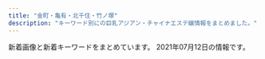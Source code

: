 ```yaml
---
title: "金町・亀有・北千住・竹ノ塚"
description: "キーワード別にの巨乳アジアン・チャイナエステ嬢情報をまとめました。"
---
```


新着画像と新着キーワードをまとめています。
2021年07月12日の情報です。

<DmmAffiliateIns />
<KeywordTable
  shops={
    [
    {
        "name": "Angela \u30a2\u30f3\u30b8\u30a7\u30e9",
        "img_links": [
            "http://angela.esjp.xyz/girl/1.jpg",
            "http://angela.esjp.xyz/girl/4.jpg",
            "http://angela.esjp.xyz/images/pickup_line.png",
            "http://angela.esjp.xyz/girl/5.jpg",
            "http://angela.esjp.xyz/images/staff_bg.png",
            "http://angela.esjp.xyz/images/mobile_bg.png",
            "http://angela.esjp.xyz/images/nophotos.jpg",
            "http://angela.esjp.xyz/girl/2.jpg",
            "http://angela.esjp.xyz/images/newsbg.png",
            "http://angela.esjp.xyz/images/roomimg/photo02.jpg",
            "http://angela.esjp.xyz/girl/3.jpg",
            "http://angela.esjp.xyz/girl/6.jpg",
            "http://angela.esjp.xyz/images/roomimg/photo01.jpg",
            "http://angela.esjp.xyz/images/tel_footer.png",
            "http://angela.esjp.xyz/images/topbg.jpg"
        ],
        "station": "\u7dbe\u702c\u99c5\u6771\u53e3",
        "url": "http://angela.esjp.xyz/",
        "keywords": {}
    },
    {
        "keywords": {
            "D": 3,
            "87": 32,
            "C": 1,
            "83": 96
        },
        "img_links": [
            "https://parfum.xyz.mn/photos/17/8146/202106/210615155122cv.jpeg",
            "https://parfum.xyz.mn/photos/17/8146/202106/202106161231200.jpg",
            "https://parfum.xyz.mn/photos/17/8146/202106/21061619413l500.png",
            "https://parfum.xyz.mn/photos/17/8146/202106/2021061612310117.jpg",
            "https://file.jp-navi.info/17/8146/202106/2021061612305993.jpg",
            "https://parfum.xyz.mn/photos/17/8146/202106/210620163z52963.png",
            "https://parfum.xyz.mn/photos/17/8146/202106/2021061612305993.jpg",
            "https://file.jp-navi.info/17/8146/202106/2021061612310244.jpg",
            "https://parfum.xyz.mn/photos/17/8146/202106/2106161941263j5.png",
            "https://parfum.xyz.mn/photos/17/8146/202106/2106151553044b5.jpeg",
            "https://file.jp-navi.info/17/8146/202106/210615144005ui.jpeg",
            "https://parfum.xyz.mn/photos/17/8146/202106/210615155253u34.jpeg",
            "https://parfum.xyz.mn/photos/17/8146/202106/210615144005ui.jpeg",
            "https://file.jp-navi.info/17/8146/202106/2021061612310261.jpg",
            "https://parfum.xyz.mn/photos/17/8146/202106/2106161934404446.jpeg",
            "https://parfum.xyz.mn/photos/17/8146/202106/2021061612310261.jpg",
            "https://assets.jp-navi.info/images/images/es-thumbnail.png",
            "https://parfum.xyz.mn/photos/17/8146/202106/210620163ik5o.png",
            "https://parfum.xyz.mn/photos/17/8146/202106/2021061612310244.jpg",
            "https://parfum.xyz.mn/photos/17/8146/202106/21061515525u1q.jpeg"
        ],
        "name": "Parfum",
        "station": "JR\u5317\u5343\u4f4f\u99c5\u897f\u53e3",
        "url": "https://parfum.xyz.mn/"
    },
    {
        "name": "\u7e01",
        "station": "\u897f\u65b0\u4e95\u99c5\u897f\u53e3",
        "url": "http://rakuen.ies.fun/",
        "keywords": {
            "83": 5,
            "D": 20,
            "87": 5,
            "85": 10
        },
        "img_links": [
            "http://rakuen.ies.fun/photos/sites/40/2021/06/202106300642069.jpg",
            "http://rakuen.ies.fun/photos/sites/40/2021/06/2021063006423418.jpg",
            "http://rakuen.ies.fun/photos/sites/40/2021/06/2021063006425294.jpg",
            "http://rakuen.ies.fun/images/s_news.jpg",
            "http://rakuen.ies.fun/images/s3.jpg",
            "http://rakuen.ies.fun/images/s_link.png",
            "http://rakuen.ies.fun/images/room1.jpg",
            "http://rakuen.ies.fun/images/tel.jpg",
            "http://rakuen.ies.fun/images/s_staff.png",
            "http://rakuen.ies.fun/images/mobile.jpg",
            "http://rakuen.ies.fun/photos/sites/40/2021/06/2021063006422197.jpg",
            "http://rakuen.ies.fun/images/room3.jpg",
            "http://rakuen.ies.fun/images/room2.jpg",
            "http://rakuen.ies.fun/images/info2.jpg",
            "http://rakuen.ies.fun/images/info.jpg",
            "http://rakuen.ies.fun/images/room4.jpg"
        ]
    },
    {
        "keywords": {
            "86": 4,
            "C": 14,
            "D": 14,
            "87": 10
        },
        "name": "\u30e9\u30c3\u30ad\u30fc\u30b9\u30bf\u30fc",
        "url": "http://www.luckystar.esturl.com/",
        "station": "JR\u4e80\u6709\u99c5\u5317\u53e3",
        "img_links": [
            "http://www.luckystar.esturl.com/img/pickup.jpg",
            "http://www.luckystar.esturl.com/img/goback.jpg",
            "http://www.luckystar.esturl.com/images/slider/2.jpg",
            "http://www.luckystar.esturl.com/files/002-03.jpg",
            "http://www.luckystar.esturl.com/files/006.jpg",
            "http://www.luckystar.esturl.com/files/007-02.jpg",
            "http://www.luckystar.esturl.com/images/slider/3.jpg",
            "http://www.luckystar.esturl.com/files/001.jpg",
            "http://www.luckystar.esturl.com/files/006-02.jpg",
            "http://www.luckystar.esturl.com/files/005-02.jpg",
            "http://www.luckystar.esturl.com/img/btn_blog.png",
            "http://www.luckystar.esturl.com/files/002.jpg",
            "http://www.luckystar.esturl.com/img/ttl_news.png",
            "http://www.luckystar.esturl.com/img/tel.png",
            "http://www.luckystar.esturl.com/files/002-02.jpg",
            "http://www.luckystar.esturl.com/files/007.jpg",
            "http://www.luckystar.esturl.com/files/001-02.jpg",
            "http://www.luckystar.esturl.com/files/003-02.jpg",
            "http://www.luckystar.esturl.com/files/007-03.jpg",
            "http://www.luckystar.esturl.com/files/001-03.jpg",
            "http://www.luckystar.esturl.com/files/006-03.jpg",
            "http://www.luckystar.esturl.com/files/008.jpg",
            "http://www.luckystar.esturl.com/files/008-03.jpg",
            "http://www.luckystar.esturl.com/images/slider/1.jpg",
            "http://www.luckystar.esturl.com/files/003.jpg",
            "http://www.luckystar.esturl.com/files/005-03.jpg",
            "http://www.luckystar.esturl.com/files/003-03.jpg",
            "http://www.luckystar.esturl.com/files/005.jpg",
            "http://www.luckystar.esturl.com/files/008-02.jpg",
            "http://www.luckystar.esturl.com/img/ttl_info.png"
        ]
    },
    {
        "keywords": {
            "D": 1,
            "E": 2
        },
        "station": "\u5317\u5343\u4f4f\u99c5\u6771\u53e3",
        "url": "https://moon-love.info/",
        "name": "\u6cc9\u30fb\u3044\u305a\u307f",
        "img_links": [
            "https://moon-love.info/staffPhoto/b20200711151214.jpg",
            "https://moon-love.info/js/sliderLine/slide_next.png",
            "https://moon-love.info/images/slider1/03.jpg",
            "https://moon-love.info/staffPhoto/b20200527170611.jpg",
            "https://moon-love.info/images/returnBtn.png",
            "https://moon-love.info/images/mobile.jpg",
            "https://moon-love.info/uploadfiles/Image/image.png",
            "https://moon-love.info/js/sliderLine/slide_prev.png",
            "https://moon-love.info/images/slider1/02.jpg",
            "https://moon-love.info/staffPhoto/s20200711151214.jpg",
            "https://moon-love.info/staffPhoto/s20200527170611.jpg",
            "https://moon-love.info/images/gallery1.png",
            "https://moon-love.info/images/noImg.jpg",
            "https://moon-love.info/uploadfiles/images/campaignIyasiHealCom.jpg",
            "https://moon-love.info/images/slider1/01.jpg"
        ]
    },
    {
        "img_links": [
            "http://iris.este.work/2/uploadimg/1591787978.jpg",
            "http://iris.este.work/2/uploadimg/1615527059.jpeg",
            "http://iris.este.work/2/uploadimg/1607661251.jpg",
            "http://iris.este.work/2/uploadimg/1587527299.jpg",
            "http://iris.este.work/staff_t.jpg",
            "http://iris.este.work/2/uploadimg/1597806778.jpg",
            "http://iris.este.work/s1.png",
            "http://iris.este.work/sys1.jpg",
            "http://iris.este.work/2/uploadimg/1587527512.jpg",
            "http://iris.este.work/sys2.jpg",
            "http://iris.este.work/news.jpg",
            "http://iris.este.work/2/uploadimg/1610606533.jpg",
            "http://iris.este.work/2/uploadimg/1604372331.jpg",
            "http://iris.este.work/head.jpg",
            "http://iris.este.work/int1.png",
            "http://iris.este.work/2/uploadimg/1610606666.jpg",
            "http://iris.este.work/2/uploadimg/1597642441.jpeg"
        ],
        "keywords": {
            "D": 4,
            "87": 1,
            "84": 1,
            "90": 1,
            "86": 3,
            "83": 1,
            "E": 2,
            "85": 3,
            "C": 2
        },
        "name": "IRIS \uff5e\u30a2\u30a4\u30ea\u30b9\uff5e",
        "station": "JR\u5317\u5343\u4f4f\u99c5\u6771\u53e3",
        "url": "http://iris.este.work/"
    },
    {
        "station": "\u4e94\u53cd\u91ce\u99c5",
        "img_links": [
            "http://www.relax-miyabi.com/files/014-02.jpg",
            "http://www.relax-miyabi.com/img/h4-top.jpg",
            "http://www.relax-miyabi.com/files/019.jpg",
            "http://www.relax-miyabi.com/img/glo_01_off.jpg",
            "http://www.relax-miyabi.com/img/bnr-02_off.jpg",
            "http://www.relax-miyabi.com/files/019-02.jpg",
            "http://www.relax-miyabi.com/img/slider/1.jpg",
            "http://www.relax-miyabi.com/files/019-03.jpg",
            "http://www.relax-miyabi.com/img/bnr-01_off.jpg",
            "http://www.relax-miyabi.com/img/top-h5R2.jpg",
            "http://www.relax-miyabi.com/img/slider/2.jpg",
            "http://www.relax-miyabi.com/img/top-h5R.jpg",
            "http://www.relax-miyabi.com/img/top-course_off.jpg",
            "http://www.relax-miyabi.com/files/014-03.jpg",
            "http://www.relax-miyabi.com/img/glo_05_off.jpg",
            "http://www.relax-miyabi.com/img/icon_tel.png",
            "http://www.relax-miyabi.com/files/014.jpg",
            "http://www.relax-miyabi.com/img/glo_03_off.jpg",
            "http://www.relax-miyabi.com/img/slider/3.jpg",
            "http://www.relax-miyabi.com/img/glo_06_off.jpg",
            "http://www.relax-miyabi.com/img/glo_04_off.jpg",
            "http://www.relax-miyabi.com/img/glo_02_off.jpg",
            "http://www.relax-miyabi.com/img/footer-top_off.jpg",
            "http://www.relax-miyabi.com/img/top-course2_off.jpg"
        ],
        "name": "\u96c5",
        "keywords": {
            "D": 6,
            "88": 3,
            "86": 3
        },
        "url": "http://www.relax-miyabi.com/"
    },
    {
        "keywords": {
            "84": 1,
            "E": 1,
            "C": 3,
            "90": 5,
            "D": 3,
            "89": 1,
            "85": 2,
            "91": 1
        },
        "station": "JR\u91d1\u753a\u99c5\u5317\u53e3",
        "url": "http://spring.est888.com/",
        "img_links": [
            "http://spring.est888.com/css/staff/staff004-a.png",
            "http://spring.est888.com/css/staff/staff17-a.png",
            "http://spring.est888.com/css/staff/staff11-b.png",
            "http://spring.est888.com/css/staff/staff16-b.png",
            "http://spring.est888.com/css/staff/staff17.png",
            "http://spring.est888.com/css/staff/staff001.png",
            "http://spring.est888.com/css/staff/staff16-a.png",
            "http://spring.est888.com/css/staff/staff001-a.png",
            "http://spring.est888.com/css/staff/staff0010-b.png",
            "http://spring.est888.com/css/staff/staff010.png",
            "http://spring.est888.com/css/staff/staff13-a.png",
            "http://spring.est888.com/css/tel.png",
            "http://spring.est888.com/css/staff/staff14.png",
            "http://spring.est888.com/css/staff/staff012-a.png",
            "http://spring.est888.com/css/staff/staff012-b.png",
            "http://spring.est888.com/css/staff/staff0005-b.png",
            "http://spring.est888.com/css/staff/staff14-b.png",
            "http://spring.est888.com/css/staff/staff11.png",
            "http://spring.est888.com/css/staff/staff16.png",
            "http://spring.est888.com/css/staff/staff11-a.png",
            "http://spring.est888.com/css/nav/nav-002.png",
            "http://spring.est888.com/css/nav/nav-006.png",
            "http://spring.est888.com/css/staff/staff14-a.png",
            "http://spring.est888.com/css/staff/staff012.png",
            "http://spring.est888.com/css/nav/nav-001.png",
            "http://spring.est888.com/css/nav/nav-004.png",
            "http://spring.est888.com/css/staff/staff004-b.png",
            "http://spring.est888.com/css/nav/nav-005.png",
            "http://spring.est888.com/css/top0000000003.jpg",
            "http://spring.est888.com/css/staff/staff17-b.png",
            "http://spring.est888.com/css/staff/staff0005.png",
            "http://spring.est888.com/css/staff/staff010-a.png",
            "http://spring.est888.com/css/staff/staff13.png",
            "http://spring.est888.com/css/staff/staff001-b.png",
            "http://spring.est888.com/css/nav/nav-003.png",
            "http://spring.est888.com/css/staff/staff004.png",
            "http://spring.est888.com/css/staff/staff0005-a.png",
            "http://spring.est888.com/css/top001.png"
        ],
        "name": "Spring \uff5e\u30b9\u30d7\u30ea\u30f3\u30b0\uff5e"
    },
    {
        "station": "\u7af9\u30ce\u585a\u99c5\u6771\u53e3",
        "name": "\u5927\u5bb6\u65cf",
        "img_links": [
            "http://esthe-aroma.xyz/images/header3.png",
            "http://esthe-aroma.xyz/images/clear.png",
            "http://esthe-aroma.xyz/images/link.png",
            "http://esthe-aroma.xyz/images/gallery.png",
            "http://esthe-aroma.xyz/images/staff.png",
            "http://esthe-aroma.xyz/images/esthe3.jpg",
            "http://esthe-aroma.xyz/images/acc1.jpg",
            "http://esthe-aroma.xyz/images/cg01.jpg",
            "http://esthe-aroma.xyz/images/main-sp.jpg",
            "http://esthe-aroma.xyz/images/friend.png",
            "http://esthe-aroma.xyz/images/blog_002.png",
            "http://esthe-aroma.xyz/images/info.png",
            "http://esthe-aroma.xyz/images/esthe2.jpg",
            "http://esthe-aroma.xyz/images/main1.jpg",
            "http://esthe-aroma.xyz/images/cg02.jpg",
            "http://esthe-aroma.xyz/images/home_002.png",
            "http://esthe-aroma.xyz/images/esthe1.jpg",
            "http://esthe-aroma.xyz/images/home.png",
            "http://esthe-aroma.xyz/images/acc.jpg"
        ],
        "url": "http://esthe-aroma.xyz/",
        "keywords": {
            "87": 3,
            "86": 3
        }
    },
    {
        "img_links": [
            "http://e-luxury.work/img/mina1.jpg",
            "http://e-luxury.work/images/4.jpg",
            "http://e-luxury.work/img/eri1.jpg",
            "http://e-luxury.work/images/b1.jpg",
            "http://e-luxury.work/images/sys.jpg",
            "http://e-luxury.work/images/ta.jpg",
            "http://e-luxury.work/img/yuki1.jpg",
            "http://e-luxury.work/images/tt.jpg",
            "http://e-luxury.work/images/5.jpg",
            "http://e-luxury.work/img/kayo2.jpg",
            "http://e-luxury.work/images/staff_t.jpg",
            "http://e-luxury.work/img/momoka1.jpg",
            "http://e-luxury.work/images/3.jpg",
            "http://e-luxury.work/images/1.jpg",
            "http://e-luxury.work/images/head.jpg",
            "http://e-luxury.work/images/7.jpg",
            "http://e-luxury.work/images/tel.jpg",
            "http://e-luxury.work/images/2.jpg",
            "http://e-luxury.work/images/interior_t.jpg",
            "http://e-luxury.work/img/kayo1.jpg",
            "http://e-luxury.work/images/6.jpg",
            "http://e-luxury.work/images/int2.jpg",
            "http://e-luxury.work/images/mobile.jpg",
            "http://e-luxury.work/images/news.jpg",
            "http://e-luxury.work/img/mimi1.jpg",
            "http://e-luxury.work/img/minami1.jpg",
            "http://e-luxury.work/images/int1.jpg"
        ],
        "station": "\u7dbe\u702c\u99c5\u897f\u53e3",
        "name": "Angel",
        "keywords": {},
        "url": "http://e-luxury.work/"
    },
    {
        "station": "\u5343\u4f4f\u5927\u6a4b\u99c5",
        "img_links": [
            "https://s-esthe.biz/wp-content/themes/este/img/3.jpg",
            "https://s-esthe.biz/wp-content/uploads/2021/05/211nss.jpg",
            "https://s-esthe.biz/wp-content/uploads/2019/06/47567uhito.jpg",
            "https://s-esthe.biz/wp-content/themes/este/img/tel_footer.png",
            "https://s-esthe.biz/wp-content/themes/este/img/top-img02.png",
            "https://s-esthe.biz/wp-content/uploads/2019/06/23456hito.jpg",
            "https://s-esthe.biz/wp-content/uploads/2021/06/897621flower.jpg",
            "https://s-esthe.biz/wp-content/themes/este/img/1.jpg",
            "https://s-esthe.biz/wp-content/themes/este/img/top-img01a.png",
            "https://s-esthe.biz/wp-content/uploads/2021/07/8976521rnss.jpg",
            "https://s-esthe.biz/wp-content/themes/este/img/4.jpg",
            "https://s-esthe.biz/wp-content/themes/este/img/top-img01b.png",
            "https://s-esthe.biz/wp-content/uploads/2019/06/651hito.jpg",
            "https://s-esthe.biz/wp-content/themes/este/img/2.jpg",
            "https://s-esthe.biz/wp-content/uploads/2019/06/345678hito.jpg",
            "https://s-esthe.biz/wp-content/themes/este/img/call.png",
            "https://s-esthe.biz/wp-content/themes/este/img/tel_header.png"
        ],
        "name": "\u30d0\u30e9\u306e\u7a7a\u9593",
        "url": "https://s-esthe.biz/",
        "keywords": {
            "E": 6,
            "D": 18
        }
    },
    {
        "station": "JR\u4e80\u6709\u99c5\u5317\u53e3",
        "name": "\u30b5\u30e9\u30f3",
        "keywords": {},
        "img_links": [
            "http://www.tokyo-0003.xyz/img/girls03.jpg",
            "http://www.tokyo-0003.xyz/img/img6.jpg",
            "http://www.tokyo-0003.xyz/img/ttl-01.png",
            "http://www.tokyo-0003.xyz/img/girls02.jpg",
            "http://www.tokyo-0003.xyz/img/img-txt-01.png",
            "http://www.tokyo-0003.xyz/img/img1.jpg",
            "http://www.tokyo-0003.xyz/img/img2.jpg",
            "http://www.tokyo-0003.xyz/img/img3.jpg",
            "http://www.tokyo-0003.xyz/img/img5.jpg",
            "http://www.tokyo-0003.xyz/img/girls05.jpg",
            "http://www.tokyo-0003.xyz/img/ttl-02.png",
            "http://www.tokyo-0003.xyz/img/girls04.jpg",
            "http://www.tokyo-0003.xyz/img/ttl-04.png",
            "http://www.tokyo-0003.xyz/img/ttl-03.png",
            "http://www.tokyo-0003.xyz/img/img4.jpg",
            "http://www.tokyo-0003.xyz/img/bnr01.jpg",
            "http://www.tokyo-0003.xyz/img/girls01.jpg"
        ],
        "url": "http://www.tokyo-0003.xyz/"
    },
    {
        "name": "\u541b\u5b89",
        "station": "\u5800\u5207\u83d6\u84b2\u5712\u99c5",
        "keywords": {},
        "url": "https://kungangm.jimdofree.com/",
        "img_links": [
            "https://image.jimcdn.com/app/cms/image/transf/dimension=960x1024:format=jpg/path/s491738307dab8ed0/image/ic1aa906134e4a7d4/version/1625223105/image.jpg",
            "https://image.jimcdn.com/app/cms/image/transf/none/path/s491738307dab8ed0/image/i5806f8c0fbbca598/version/1417614009/image.jpg",
            "https://image.jimcdn.com/app/cms/image/transf/dimension=1080x1024:format=jpg/path/s491738307dab8ed0/image/ie54739bfe4411825/version/1625729718/image.jpg",
            "https://image.jimcdn.com/app/cms/image/transf/dimension=1080x1024:format=jpg/path/s491738307dab8ed0/image/i0ab0a1b77accb1c7/version/1622889641/image.jpg",
            "https://image.jimcdn.com/app/cms/image/transf/none/path/s491738307dab8ed0/image/iba7a970dbc047ea1/version/1625729694/image.jpg"
        ]
    },
    {
        "name": "\u9e97",
        "url": "http://urara.tyo.cm/",
        "keywords": {
            "87": 13,
            "D": 143,
            "83": 13,
            "85": 52,
            "84": 13,
            "86": 52
        },
        "img_links": [
            "http://urara.tyo.cm/images/tit_info01.png",
            "http://urara.tyo.cm/photos/sites/5/2021/06/2021060107130435.jpg",
            "http://urara.tyo.cm/photos/sites/5/2020/09/2020091508111353.jpg",
            "http://urara.tyo.cm/images/slider01.png",
            "http://urara.tyo.cm/photos/sites/5/2020/07/2020072904152344.jpg",
            "http://urara.tyo.cm/images/slider02.png",
            "http://urara.tyo.cm/images/top.png",
            "http://urara.tyo.cm/images/tit_staff02.png",
            "http://urara.tyo.cm/photos/sites/5/2020/08/2020082101302071.jpg",
            "http://urara.tyo.cm/photos/sites/5/2021/06/2021062205032288.jpg",
            "http://urara.tyo.cm/photos/sites/5/2020/07/2020072904152581.jpg",
            "http://urara.tyo.cm/images/pagetop.png",
            "http://urara.tyo.cm/photos/sites/5/2021/02/2021021804210413.jpg",
            "http://urara.tyo.cm/images/bg_infotit.png",
            "http://urara.tyo.cm/images/tit_staff01.png",
            "http://urara.tyo.cm/photos/sites/5/2021/06/2021060107130367.jpg",
            "http://urara.tyo.cm/images/link_nav03.png",
            "http://urara.tyo.cm/images/link_nav05.png",
            "http://urara.tyo.cm/images/tit_info02.png",
            "http://urara.tyo.cm/images/link_nav06.png",
            "http://urara.tyo.cm/photos/sites/5/2020/07/2020072904152474.jpg",
            "http://urara.tyo.cm/images/link_nav02.png",
            "http://urara.tyo.cm/images/link_nav01.png",
            "http://urara.tyo.cm/photos/sites/5/2020/07/2020072904152438.jpg",
            "http://urara.tyo.cm/images/slider03.png",
            "http://urara.tyo.cm/images/ico02.png",
            "http://urara.tyo.cm/photos/sites/5/2020/11/2020112706272440.jpg",
            "http://urara.tyo.cm/images/link_nav04.png"
        ],
        "station": "JR\u91d1\u753a\u99c5\u5317\u53e3"
    },
    {
        "station": "JR\u5357\u5343\u4f4f\u99c5\u5357\u53e3",
        "url": "http://www.hi-msg.com/tulip/",
        "name": "Tulip\uff5e\u30c1\u30e5\u30fc\u30ea\u30c3\u30d7",
        "img_links": [],
        "keywords": {}
    },
    {
        "keywords": {
            "E": 58,
            "87": 18,
            "91": 18,
            "86": 18,
            "88": 36,
            "92": 18,
            "D": 56,
            "C": 2,
            "85": 36,
            "G": 38
        },
        "station": "JR\u4e80\u6709\u99c5\u5357\u53e3",
        "url": "https://bright.xyz.mn/",
        "img_links": [
            "https://bright.xyz.mn/images/news_bj3.jpg",
            "https://bright.xyz.mn/images/top.png",
            "https://bright.xyz.mn/photos/sites/10/2021/05/202105210145508-308x411.jpg",
            "https://bright.xyz.mn/images/2.jpg",
            "https://bright.xyz.mn/images/s_pick.png",
            "https://bright.xyz.mn/photos/sites/10/2021/05/2021052101451231.jpg",
            "https://bright.xyz.mn/photos/sites/10/2021/05/2021052101403735.jpg",
            "https://bright.xyz.mn/photos/sites/10/2021/05/2021052101403735-308x411.jpg",
            "https://bright.xyz.mn/images/staff_bj3.jpg",
            "https://bright.xyz.mn/photos/sites/10/2020/08/2020081003373252.jpg",
            "https://bright.xyz.mn/images/s_face.jpg",
            "https://bright.xyz.mn/photos/sites/10/2020/07/2020072611535558.jpg",
            "https://bright.xyz.mn/photos/sites/10/2021/05/2021052003325366.jpg",
            "https://bright.xyz.mn/images/s_therapist.jpg",
            "https://bright.xyz.mn/photos/sites/10/2020/07/2020072612030016.jpg",
            "https://bright.xyz.mn/photos/sites/10/2021/05/2021052101453282-308x411.jpg",
            "https://bright.xyz.mn/photos/sites/10/2020/07/202007261153576.jpg",
            "https://bright.xyz.mn/images/s_link.jpg",
            "https://bright.xyz.mn/images/s_news.jpg",
            "https://bright.xyz.mn/images/line.png",
            "https://bright.xyz.mn/photos/sites/10/2020/01/2020010607464468.jpg",
            "https://bright.xyz.mn/photos/sites/10/2020/08/2020081003373131.jpg",
            "https://bright.xyz.mn/images/mobile.jpg",
            "https://bright.xyz.mn/images/new.jpg",
            "https://bright.xyz.mn/images/end.png",
            "https://bright.xyz.mn/photos/sites/10/2021/05/202105210145508.jpg",
            "https://bright.xyz.mn/photos/sites/10/2021/05/2021052101453282.jpg",
            "https://bright.xyz.mn/images/1.jpg"
        ],
        "name": "Plaisir\u30fb\u30d7\u30ec\u30b8\u30fc\u30eb"
    },
    {
        "name": "Amor-\u30a2\u30e2\u30fc\u30eb-",
        "keywords": {},
        "url": "http://relax-esthe.tokyo/",
        "img_links": [
            "http://relax-esthe.tokyo/css/m-top-right04.jpg",
            "http://relax-esthe.tokyo/css/m-top-right01.jpg",
            "http://relax-esthe.tokyo/css/staff/staff06.png",
            "http://relax-esthe.tokyo/css/m-head1.jpg",
            "http://relax-esthe.tokyo/css/m-top-right02.jpg",
            "http://relax-esthe.tokyo/css/m-left.jpg",
            "http://relax-esthe.tokyo/css/m-yejiao.jpg",
            "http://relax-esthe.tokyo/css/m-right.jpg",
            "http://relax-esthe.tokyo/css/staff/staff01.png",
            "http://relax-esthe.tokyo/css/staff/staff05.png",
            "http://relax-esthe.tokyo/css/staff/staff02.png",
            "http://relax-esthe.tokyo/css/staff/staff03.png",
            "http://relax-esthe.tokyo/css/m-top02.jpg",
            "http://relax-esthe.tokyo/css/staff/staff09.png",
            "http://relax-esthe.tokyo/css/top-left01.jpg",
            "http://relax-esthe.tokyo/css/m-top-right03.jpg",
            "http://relax-esthe.tokyo/images/call.png"
        ],
        "station": "\u6885\u5cf6\u99c5"
    },
    {
        "url": "http://www.kiraku-seitaiin.com/",
        "keywords": {
            "C": 10
        },
        "img_links": [
            "http://www.kiraku-seitaiin.com/common/img/shop/r1.jpg",
            "http://www.kiraku-seitaiin.com/files/008.jpg",
            "http://www.kiraku-seitaiin.com/files/010.jpg",
            "http://www.kiraku-seitaiin.com/common/img/top_img001.png",
            "http://www.kiraku-seitaiin.com/common/img/tel2.png",
            "http://www.kiraku-seitaiin.com/common/img/image1.jpg",
            "http://www.kiraku-seitaiin.com/files/007.jpg",
            "http://www.kiraku-seitaiin.com/common/img/image2.jpg",
            "http://www.kiraku-seitaiin.com/files/009.jpg",
            "http://www.kiraku-seitaiin.com/common/img/shop/r2.jpg",
            "http://www.kiraku-seitaiin.com/common/img/shop/r4.jpg",
            "http://www.kiraku-seitaiin.com/files/001.jpg",
            "http://www.kiraku-seitaiin.com/common/img/shop/r3.jpg",
            "http://www.kiraku-seitaiin.com/files/004.jpg",
            "http://www.kiraku-seitaiin.com/common/img/image3.jpg"
        ],
        "station": "\u897f\u65b0\u4e95\u99c5\u897f\u53e3",
        "name": "\u6c17\u697d\u6574\u4f53\u9662"
    },
    {
        "url": "http://www.yurikago-massage.work/",
        "station": "JR\u91d1\u753a\u99c5\u5317\u53e3",
        "name": "\u3086\u308a\u304b\u3054",
        "img_links": [
            "http://www.yurikago-massage.work/img/mo.png",
            "http://www.yurikago-massage.work/img/st13.jpg",
            "http://www.yurikago-massage.work/img/sta9.jpg",
            "http://www.yurikago-massage.work/img/sta7.jpg",
            "http://www.yurikago-massage.work/img/botton.jpg",
            "http://www.yurikago-massage.work/img/sta12.jpg",
            "http://www.yurikago-massage.work/img/st12.jpg",
            "http://www.yurikago-massage.work/img/fla-1.jpg",
            "http://www.yurikago-massage.work/img/sta8.jpg",
            "http://www.yurikago-massage.work/img/st11.jpg",
            "http://www.yurikago-massage.work/img/nos.jpg",
            "http://www.yurikago-massage.work/img/sta10.jpg",
            "http://www.yurikago-massage.work/img/st09.jpg",
            "http://www.yurikago-massage.work/img/fla-2.jpg",
            "http://www.yurikago-massage.work/img/st9.jpg",
            "http://www.yurikago-massage.work/img/sta6.jpg",
            "http://www.yurikago-massage.work/img/sta13.jpg",
            "http://www.yurikago-massage.work/img/st8.jpg",
            "http://www.yurikago-massage.work/img/st10.jpg",
            "http://www.yurikago-massage.work/img/st6.jpg",
            "http://www.yurikago-massage.work/img/st7.jpg",
            "http://www.yurikago-massage.work/img/sta11.jpg"
        ],
        "keywords": {
            "F": 4,
            "E": 4,
            "87": 4,
            "86": 6,
            "88": 4,
            "C": 15,
            "D": 14,
            "85": 8
        }
    },
    {
        "url": "http://raku.est888.com/",
        "keywords": {
            "C": 2,
            "87": 2,
            "89": 1,
            "D": 1
        },
        "name": "\u697d",
        "img_links": [
            "http://raku.est888.com/css/nav/nav-005.jpg",
            "http://raku.est888.com/css/nav/nav-003.jpg",
            "http://raku.est888.com/css/nav/nav-004.jpg",
            "http://raku.est888.com/css/nav/nav-006.jpg",
            "http://raku.est888.com/css/top02-left.png",
            "http://raku.est888.com/css/tel.png",
            "http://raku.est888.com/css/staff/staff000001-a.png",
            "http://raku.est888.com/css/nav/nav-001.jpg",
            "http://raku.est888.com/css/staff/staff00002-a.png",
            "http://raku.est888.com/css/staff/staff01-a.png",
            "http://raku.est888.com/css/nav/nav-002.jpg",
            "http://raku.est888.com/css/cam-01.jpg",
            "http://raku.est888.com/css/osusume0001.jpg"
        ],
        "station": "JR\u91d1\u753a\u99c5\u5317\u53e3"
    },
    {
        "keywords": {
            "85": 2,
            "88": 3,
            "86": 1,
            "E": 2,
            "F": 1,
            "C": 1,
            "D": 3,
            "83": 1
        },
        "station": "JR\u4e80\u6709\u99c5\u5357\u53e3",
        "img_links": [
            "https://renren.tyo.cm/images/staff02.png",
            "https://renren.tyo.cm/images/link_nav01.jpg",
            "https://renren.tyo.cm/images/acc2.jpg",
            "https://renren.tyo.cm/images/acc3.jpg",
            "https://renren.tyo.cm/images/end.png",
            "https://renren.tyo.cm/images/acc4.jpg",
            "https://renren.tyo.cm/images/side_tel.jpg",
            "https://renren.tyo.cm/photos/sites/41/2021/05/202105200415347.jpg",
            "https://renren.tyo.cm/photos/sites/41/2021/05/2021052004155822.jpg",
            "https://renren.tyo.cm/images/link_nav05.jpg",
            "https://renren.tyo.cm/images/tit_pick.png",
            "https://renren.tyo.cm/photos/sites/41/2021/05/2021052004155091.jpg",
            "https://renren.tyo.cm/images/staff01.png",
            "https://renren.tyo.cm/images/acc5.jpg",
            "https://renren.tyo.cm/photos/sites/41/2021/05/2021052004154256.jpg",
            "https://renren.tyo.cm/images/tit_new.png",
            "https://renren.tyo.cm/images/acc6.jpg",
            "https://renren.tyo.cm/photos/sites/41/2021/05/2021052004154611.jpg",
            "https://renren.tyo.cm/images/link_nav03.jpg",
            "https://renren.tyo.cm/images/link_nav06.jpg",
            "https://renren.tyo.cm/images/tit_link.png",
            "https://renren.tyo.cm/images/link_nav02.jpg",
            "https://renren.tyo.cm/images/link_nav04.jpg",
            "https://renren.tyo.cm/photos/sites/41/2021/05/2021052004153875.jpg",
            "https://renren.tyo.cm/images/acc1.jpg",
            "https://renren.tyo.cm/images/top.png",
            "https://renren.tyo.cm/photos/sites/41/2021/05/2021052004155498.jpg",
            "https://renren.tyo.cm/images/side_mobile.jpg",
            "https://renren.tyo.cm/images/sp_top.png"
        ],
        "name": "Aroma RenRen",
        "url": "https://renren.tyo.cm/"
    },
    {
        "url": "http://www.maria0228.com/",
        "img_links": [
            "http://www.maria0228.com/img/danni.jpg",
            "http://www.maria0228.com/img/yuri.jpg",
            "http://www.maria0228.com/img/4.jpg",
            "http://www.maria0228.com/img/2.jpg",
            "http://www.maria0228.com/img/nana.jpg",
            "http://www.maria0228.com/img/aya.jpg",
            "http://www.maria0228.com/img/ayumi.jpg",
            "http://www.maria0228.com/img/5.jpg",
            "http://www.maria0228.com/img/3.jpg",
            "http://www.maria0228.com/img/6.jpg",
            "http://www.maria0228.com/img/7.jpg",
            "http://www.maria0228.com/img/mina.jpg",
            "http://www.maria0228.com/img/erika.jpg",
            "http://www.maria0228.com/img/1.jpg"
        ],
        "name": "\u7652\u3057\u306e\u5bb6",
        "keywords": {},
        "station": "JR\u4e80\u6709\u99c5\u5317\u53e3"
    },
    {
        "station": "\u7af9\u30ce\u585a\u99c5\u6771\u53e3",
        "img_links": [
            "http://kokoroan.jps.cm/images/top.jpg",
            "http://kokoroan.jps.cm/images/ser5.jpg",
            "http://kokoroan.jps.cm/images/mobile2.jpg",
            "http://kokoroan.jps.cm/photos/sites/31/2021/03/2021032515025450.jpg",
            "http://kokoroan.jps.cm/images/room4.jpg",
            "http://kokoroan.jps.cm/images/service_line.jpg",
            "http://kokoroan.jps.cm/images/ser1.jpg",
            "http://kokoroan.jps.cm/images/bj3.jpg",
            "http://kokoroan.jps.cm/images/room1.jpg",
            "http://kokoroan.jps.cm/images/room2.jpg",
            "http://kokoroan.jps.cm/images/room3.jpg",
            "http://kokoroan.jps.cm/images/end.jpg",
            "http://kokoroan.jps.cm/images/ser3.jpg",
            "http://kokoroan.jps.cm/photos/sites/31/2021/03/2021032316250291.jpg",
            "http://kokoroan.jps.cm/images/mobile.jpg",
            "http://kokoroan.jps.cm/images/staff_line.jpg",
            "http://kokoroan.jps.cm/images/ser4.jpg",
            "http://kokoroan.jps.cm/photos/sites/31/2021/04/2021041913212572.jpg",
            "http://kokoroan.jps.cm/photos/sites/31/2021/03/2021032316410890.jpg",
            "http://kokoroan.jps.cm/images/ser2.jpg",
            "http://kokoroan.jps.cm/images/girl-z1.jpg",
            "http://kokoroan.jps.cm/photos/sites/31/2021/04/2021041913212424.jpg",
            "http://kokoroan.jps.cm/images/girl-z2.jpg",
            "http://kokoroan.jps.cm/photos/sites/31/2021/03/2021032515024847.jpg"
        ],
        "name": "\u5922\u306e\u5bb6",
        "url": "http://kokoroan.jps.cm/",
        "keywords": {
            "C": 11,
            "D": 3,
            "86": 2,
            "87": 1
        }
    },
    {
        "station": "\u7dbe\u702c\u99c5",
        "url": "https://heart-peace.business.site/",
        "img_links": [],
        "keywords": {},
        "name": "heart Peace \uff5e\u30cf\u30fc\u30c8\u30d4\u30fc\u30b9\uff5e"
    },
    {
        "keywords": {
            "86": 2,
            "89": 2,
            "D": 5,
            "87": 1,
            "88": 1,
            "E": 1
        },
        "station": "JR\u4e80\u6709\u99c5\u5357\u53e3",
        "url": "http://koi.rankuens.com/",
        "name": "\u604b\u4eba\u697d\u5712",
        "img_links": [
            "http://koi.rankuens.com/css/staff/staff12-a.jpg",
            "http://koi.rankuens.com/css/staff/staff11-b.jpg",
            "http://koi.rankuens.com/css/staff/staff00006.jpg",
            "http://koi.rankuens.com/css/staff/staff08.jpg",
            "http://koi.rankuens.com/css/nav/nav05.jpg",
            "http://koi.rankuens.com/css/left.jpg",
            "http://koi.rankuens.com/css/staff/staff09.jpg",
            "http://koi.rankuens.com/css/nav/nav01.jpg",
            "http://koi.rankuens.com/css/staff/staff11-a.jpg",
            "http://koi.rankuens.com/css/head03.jpg",
            "http://koi.rankuens.com/css/nav/nav06.jpg",
            "http://koi.rankuens.com/css/nav/nav04.jpg",
            "http://koi.rankuens.com/css/nav/nav02.jpg",
            "http://koi.rankuens.com/css/staff/staff000005.jpg",
            "http://koi.rankuens.com/css/top005.jpg",
            "http://koi.rankuens.com/css/top-0001.jpg",
            "http://koi.rankuens.com/css/right.jpg",
            "http://koi.rankuens.com/css/nav/nav03.jpg",
            "http://koi.rankuens.com/css/top004.jpg"
        ]
    },
    {
        "keywords": {
            "90": 5,
            "83": 5,
            "85": 5,
            "82": 5,
            "C": 16,
            "D": 10,
            "F": 5
        },
        "url": "http://iyasinobara.oks.bz/",
        "station": "JR\u91d1\u753a\u99c5\u5317\u53e3",
        "name": "\u7652\u3057\u306e\u8594\u8587",
        "img_links": [
            "http://iyasinobara.oks.bz/images/mobile.jpg",
            "http://iyasinobara.oks.bz/images/top.jpg",
            "http://iyasinobara.oks.bz/images/room2.jpg",
            "http://iyasinobara.oks.bz/images/room1.jpg",
            "http://iyasinobara.oks.bz/images/s_staff.jpg",
            "http://iyasinobara.oks.bz/images/s_news.jpg",
            "http://iyasinobara.oks.bz/images/room4.jpg",
            "http://iyasinobara.oks.bz/photos/sites/36/2020/02/2020021401252254.jpg",
            "http://iyasinobara.oks.bz/photos/sites/36/2021/06/2021061008395550.jpg",
            "http://iyasinobara.oks.bz/photos/sites/36/2020/11/2020112101523963.jpg",
            "http://iyasinobara.oks.bz/images/s_shedule.jpg",
            "http://iyasinobara.oks.bz/photos/sites/36/2021/03/2021030303232197.jpg",
            "http://iyasinobara.oks.bz/images/room3.jpg"
        ]
    },
    {
        "img_links": [
            "http://massage-esthe.red/images/qr.jpg",
            "http://massage-esthe.red/images/staff_images/st5.jpg",
            "http://massage-esthe.red/images/an_2_02.jpg",
            "http://massage-esthe.red/images/an_6_01.jpg",
            "http://massage-esthe.red/images/slider/slide3s.png",
            "http://massage-esthe.red/images/slider/slide1.png",
            "http://massage-esthe.red/images/staff_images/sta6.jpg",
            "http://massage-esthe.red/images/an_5_02.jpg",
            "http://massage-esthe.red/images/staff_images/sl.png",
            "http://massage-esthe.red/images/line.jpg",
            "http://massage-esthe.red/images/index-1.jpg",
            "http://massage-esthe.red/images/fbb.jpg",
            "http://massage-esthe.red/images/staff_images/sta9.jpg",
            "http://massage-esthe.red/images/staff_images/st6.jpg",
            "http://massage-esthe.red/images/slider/slide5.png",
            "http://massage-esthe.red/images/slider/slide1s.png",
            "http://massage-esthe.red/images/index-2.jpg",
            "http://massage-esthe.red/images/an_1_02.jpg",
            "http://massage-esthe.red/images/r7.jpg",
            "http://massage-esthe.red/images/slider/slide2.png",
            "http://massage-esthe.red/images/slider/slide4.png",
            "http://massage-esthe.red/images/an_2_01.jpg",
            "http://massage-esthe.red/images/staff_images/st1.jpg",
            "http://massage-esthe.red/images/staff_images/sta7.jpg",
            "http://massage-esthe.red/images/staff_images/st4.jpg",
            "http://massage-esthe.red/images/an_4_01.jpg",
            "http://massage-esthe.red/images/r3.jpg",
            "http://massage-esthe.red/images/slider/slide2s.png",
            "http://massage-esthe.red/images/staff_images/sta1.jpg",
            "http://massage-esthe.red/images/an_3_01.jpg",
            "http://massage-esthe.red/images/slider/slide3.png",
            "http://massage-esthe.red/images/staff_images/st9.jpg",
            "http://massage-esthe.red/images/staff_images/sta3.jpg",
            "http://massage-esthe.red/images/an_1_01.jpg",
            "http://massage-esthe.red/images/an_6_02.jpg",
            "http://massage-esthe.red/images/r2.jpg",
            "http://massage-esthe.red/images/r4.jpg",
            "http://massage-esthe.red/images/an_3_02.jpg",
            "http://massage-esthe.red/images/line1.jpg",
            "http://massage-esthe.red/images/staff_images/st7.jpg",
            "http://massage-esthe.red/images/slider/slide4s.png",
            "http://massage-esthe.red/images/no.png",
            "http://massage-esthe.red/images/staff_images/st2.jpg",
            "http://massage-esthe.red/images/staff_images/sta2.jpg",
            "http://massage-esthe.red/images/slider/slide5s.png",
            "http://massage-esthe.red/images/an_5_01.jpg",
            "http://massage-esthe.red/images/r6.jpg",
            "http://massage-esthe.red/images/an_4_02.jpg",
            "http://massage-esthe.red/images/staff_images/sta5.jpg",
            "http://massage-esthe.red/images/r5.jpg",
            "http://massage-esthe.red/images/staff_images/sta4.jpg",
            "http://massage-esthe.red/images/staff_images/st3.jpg",
            "http://massage-esthe.red/images/e.jpg"
        ],
        "name": "BODY RESORT",
        "station": "JR\u4e80\u6709\u99c5\u5317\u53e3",
        "keywords": {
            "86": 32,
            "C": 2,
            "D": 20
        },
        "url": "http://massage-esthe.red/"
    },
    {
        "url": "http://ayase-ai.jpest.net/",
        "station": "\u7dbe\u702c\u99c5\u6771\u53e3",
        "img_links": [
            "http://ayase-ai.jpest.net/uploads//sites/33/2020/12/r1.png",
            "http://ayase-ai.jpest.net/uploads//sites/33/2020/11/g1-225x300.jpg",
            "http://ayase-ai.jpest.net/uploads//sites/33/2021/04/g1-225x300.jpg",
            "http://ayase-ai.jpest.net/uploads//sites/33/2020/12/mobile-1.jpg",
            "http://ayase-ai.jpest.net/uploads//sites/33/2021/01/g1-225x300.jpg",
            "http://ayase-ai.jpest.net/uploads//sites/33/2020/12/main_top.png",
            "http://ayase-ai.jpest.net/uploads//sites/33/2020/12/re.jpg",
            "http://ayase-ai.jpest.net/uploads//sites/33/2020/11/g4-225x300.jpg",
            "http://ayase-ai.jpest.net/uploads//sites/33/2020/11/g6-225x300.jpg",
            "http://ayase-ai.jpest.net/uploads//sites/33/2020/11/g5-225x300.jpg",
            "http://ayase-ai.jpest.net/uploads//sites/33/2020/12/ma01-1.jpg",
            "http://ayase-ai.jpest.net/uploads//sites/33/2020/12/r3-1.png",
            "http://ayase-ai.jpest.net/uploads//sites/33/2020/12/main_bottom-1.png",
            "http://ayase-ai.jpest.net/uploads//sites/33/2020/11/g3-225x300.jpg",
            "http://ayase-ai.jpest.net/uploads//sites/33/2020/12/shishu-2.png",
            "http://ayase-ai.jpest.net/uploads//sites/33/2020/12/r2-1.png",
            "http://ayase-ai.jpest.net/uploads//sites/33/2020/11/g2-225x300.jpg",
            "http://ayase-ai.jpest.net/uploads//sites/33/2020/11/g6.jpg",
            "http://ayase-ai.jpest.net/uploads//sites/33/2020/12/r4-1.png",
            "http://ayase-ai.jpest.net/uploads//sites/33/2020/11/m-top02-1.jpg",
            "http://ayase-ai.jpest.net/uploads//sites/33/2020/11/g2.jpg",
            "http://ayase-ai.jpest.net/uploads//sites/33/2020/12/main_bottom.png",
            "http://ayase-ai.jpest.net/uploads//sites/33/2020/11/g3.jpg",
            "http://ayase-ai.jpest.net/uploads//sites/33/2020/11/g5.jpg",
            "http://ayase-ai.jpest.net/uploads//sites/33/2021/04/g1.jpg",
            "http://ayase-ai.jpest.net/uploads//sites/33/2020/12/ss.png",
            "http://ayase-ai.jpest.net/uploads//sites/33/2020/11/g4.jpg",
            "http://ayase-ai.jpest.net/uploads//sites/33/2021/01/g1.jpg",
            "http://ayase-ai.jpest.net/uploads//sites/33/2020/11/g1.jpg",
            "http://ayase-ai.jpest.net/uploads//sites/33/2020/12/main_top-1.png"
        ],
        "keywords": {},
        "name": "\u611b"
    },
    {
        "img_links": [
            "http://aroma-heal.com/img/sysetc.png",
            "http://aroma-heal.com/img/t-s.jpg",
            "http://aroma-heal.com/img/add.jpg",
            "http://aroma-heal.com/img/cam.jpg",
            "http://aroma-heal.com/staff/aoi/01.jpg",
            "http://aroma-heal.com/img/tit.jpg",
            "http://aroma-heal.com/img/sys2.png",
            "http://aroma-heal.com/img/botton.jpg",
            "http://aroma-heal.com/img/tel.jpg",
            "http://aroma-heal.com/img/sys1.png",
            "http://aroma-heal.com/img/adrs.jpg",
            "http://aroma-heal.com/img/pic.jpg",
            "http://aroma-heal.com/img/t-o.jpg",
            "http://aroma-heal.com/img/info.jpg",
            "http://aroma-heal.com/img/paypay.png",
            "http://aroma-heal.com/staff/mimi/01.jpg",
            "http://aroma-heal.com/img/t-t.jpg",
            "http://aroma-heal.com/img/sys3.png",
            "http://aroma-heal.com/staff/yuki/01.jpg",
            "http://aroma-heal.com/img/t-r.jpg",
            "http://aroma-heal.com/img/t-a.jpg",
            "http://aroma-heal.com/img/pc.jpg",
            "http://aroma-heal.com/img/sys4.png"
        ],
        "station": "JR\u5317\u5343\u4f4f\u99c5\u6771\u53e3",
        "keywords": {},
        "url": "http://aroma-heal.com/",
        "name": "\u7f8e\u5802"
    },
    {
        "url": "http://esthe-aroma.biz/",
        "img_links": [
            "http://esthe-aroma.biz/img/cg04.jpg",
            "http://esthe-aroma.biz/img/m03.jpg",
            "http://esthe-aroma.biz/img/m04.jpg",
            "http://esthe-aroma.biz/img/tr01.jpg",
            "http://esthe-aroma.biz/img/m05.jpg",
            "http://esthe-aroma.biz/img/cg01.jpg",
            "http://esthe-aroma.biz/img/ff.jpg",
            "http://esthe-aroma.biz/img/stal.jpg",
            "http://esthe-aroma.biz/img/cg09.jpg",
            "http://esthe-aroma.biz/img/fla02.jpg",
            "http://esthe-aroma.biz/img/m03a.jpg",
            "http://esthe-aroma.biz/img/fla01.jpg",
            "http://esthe-aroma.biz/img/cg06.jpg",
            "http://esthe-aroma.biz/img/syst.jpg",
            "http://esthe-aroma.biz/img/m05a.jpg",
            "http://esthe-aroma.biz/img/cg101.jpg",
            "http://esthe-aroma.biz/img/fla03.jpg",
            "http://esthe-aroma.biz/img/cg10.jpg",
            "http://esthe-aroma.biz/img/cg02.jpg",
            "http://esthe-aroma.biz/img/tr02.jpg",
            "http://esthe-aroma.biz/img/no.png",
            "http://esthe-aroma.biz/img/acct.jpg",
            "http://esthe-aroma.biz/img/m01.jpg",
            "http://esthe-aroma.biz/img/cg041.jpg",
            "http://esthe-aroma.biz/img/top.jpg",
            "http://esthe-aroma.biz/img/cg05.jpg",
            "http://esthe-aroma.biz/img/cg03.jpg",
            "http://esthe-aroma.biz/img/m02.jpg",
            "http://esthe-aroma.biz/img/m06.jpg",
            "http://esthe-aroma.biz/img/cg011.jpg",
            "http://esthe-aroma.biz/img/m02a.jpg",
            "http://esthe-aroma.biz/img/cg07.jpg",
            "http://esthe-aroma.biz/img/m01a.jpg",
            "http://esthe-aroma.biz/img/cg021.jpg"
        ],
        "name": "Sakura",
        "station": "JR\u91d1\u753a\u99c5\u5317\u53e3",
        "keywords": {
            "86": 14,
            "88": 4,
            "D": 18
        }
    },
    {
        "url": "https://besteste.com/",
        "keywords": {
            "D": 1,
            "86": 1,
            "C": 1
        },
        "name": "\u685c",
        "img_links": [
            "https://besteste.com/images/slider1/03.jpg",
            "https://besteste.com/staffPhoto/b20210617134943.jpg",
            "https://besteste.com/staffPhoto/b20210206174200.jpg",
            "https://besteste.com/js/sliderLine/slide_prev.png",
            "https://besteste.com/staffPhoto/s20210617134905.jpg",
            "https://besteste.com/staffPhoto/s20210617134759.jpg",
            "https://besteste.com/images/slider1/01.jpg",
            "https://besteste.com/images/mobile.jpg",
            "https://besteste.com/staffPhoto/s20210617134943.jpg",
            "https://besteste.com/staffPhoto/b20210617135051.jpg",
            "https://besteste.com/staffPhoto/b20210206174451.jpg",
            "https://besteste.com/staffPhoto/s20210617134705.jpg",
            "https://besteste.com/staffPhoto/b20210206174605.jpg",
            "https://besteste.com/staffPhoto/s20210617134529.jpg",
            "https://besteste.com/staffPhoto/b20210617134529.jpg",
            "https://besteste.com/staffPhoto/b20210617134705.jpg",
            "https://besteste.com/staffPhoto/b20210617134905.jpg",
            "https://besteste.com/staffPhoto/b20210206174033.jpg",
            "https://besteste.com/staffPhoto/s20210617135141.jpg",
            "https://besteste.com/staffPhoto/b20210617135141.jpg",
            "https://besteste.com/js/sliderLine/slide_next.png",
            "https://besteste.com/staffPhoto/b20210206174329.jpg",
            "https://besteste.com/images/returnBtn.png",
            "https://besteste.com/staffPhoto/b20210617134759.jpg",
            "https://besteste.com/staffPhoto/s20210617135051.jpg"
        ],
        "station": "JR\u4e80\u6709\u99c5\u5317\u53e3"
    },
    {
        "keywords": {},
        "url": "http://manzoku666.ests.jp/",
        "name": "\u82b1\u6d77",
        "station": "JR\u4e80\u6709\u99c5\u5317\u53e3",
        "img_links": []
    },
    {
        "keywords": {},
        "name": "\u5065\u6b32",
        "station": "JR\u91d1\u753a\u99c5\u5317\u53e3",
        "img_links": [
            "http://www.kenyoku.work/images/news.jpg",
            "http://www.kenyoku.work/images/head.jpg",
            "http://www.kenyoku.work/images/b1.jpg",
            "http://www.kenyoku.work/images/interior_t.jpg",
            "http://www.kenyoku.work/images/mobile.jpg",
            "http://www.kenyoku.work/img/risa1.jpg",
            "http://www.kenyoku.work/images/2.jpg",
            "http://www.kenyoku.work/images/1.jpg",
            "http://www.kenyoku.work/images/s1.png",
            "http://www.kenyoku.work/images/info.png",
            "http://www.kenyoku.work/images/b2.jpg",
            "http://www.kenyoku.work/img/miki1.jpg",
            "http://www.kenyoku.work/img/ami1.jpg",
            "http://www.kenyoku.work/images/staff_t.jpg",
            "http://www.kenyoku.work/images/int2.png",
            "http://www.kenyoku.work/images/int1.png",
            "http://www.kenyoku.work/images/4.jpg",
            "http://www.kenyoku.work/images/sys.jpg",
            "http://www.kenyoku.work/images/3.jpg",
            "http://www.kenyoku.work/img/hana1.jpg"
        ],
        "url": "http://www.kenyoku.work/"
    },
    {
        "station": "JR\u5317\u5343\u4f4f\u99c5\u897f\u53e3",
        "keywords": {
            "89": 1,
            "85": 2,
            "86": 1,
            "90": 2,
            "88": 1
        },
        "img_links": [
            "http://seifukulure.esnavi.work/2/uploadimg/1623199012.jpeg",
            "http://seifukulure.esnavi.work/nei_bj3.jpg",
            "http://seifukulure.esnavi.work/2/uploadimg/1623198856.jpeg",
            "http://seifukulure.esnavi.work/2/uploadimg/1623198943.jpeg",
            "http://seifukulure.esnavi.work/2/uploadimg/1623199572.jpeg",
            "http://seifukulure.esnavi.work/2.png",
            "http://seifukulure.esnavi.work/s_staff.png",
            "http://seifukulure.esnavi.work/nei5.jpg",
            "http://seifukulure.esnavi.work/staff1.jpg",
            "http://seifukulure.esnavi.work/s_massage.png",
            "http://seifukulure.esnavi.work/news.png",
            "http://seifukulure.esnavi.work/int2.png",
            "http://seifukulure.esnavi.work/2/uploadimg/1623199286.jpeg",
            "http://seifukulure.esnavi.work/1.png",
            "http://seifukulure.esnavi.work/6.jpg",
            "http://seifukulure.esnavi.work/2/uploadimg/1623199126.jpeg",
            "http://seifukulure.esnavi.work/top.png",
            "http://seifukulure.esnavi.work/nei3.jpg",
            "http://seifukulure.esnavi.work/2/uploadimg/1623199458.jpeg",
            "http://seifukulure.esnavi.work/biaoti.jpg",
            "http://seifukulure.esnavi.work/massage1.png"
        ],
        "url": "http://seifukulure.esnavi.work/",
        "name": "\u5236\u670d\u306e\u8a98\u60d1"
    },
    {
        "url": "http://youfirstesthe.com/",
        "station": "\u7dbe\u702c\u99c5\u6771\u53e3",
        "keywords": {
            "\u30bb\u30af\u30b7\u30fc": 5,
            "G": 6
        },
        "name": "You First*\u30e6\u30fc\u30d5\u30a1\u30fc\u30b9\u30c8",
        "img_links": [
            "http://youfirstesthe.com/images/top/ranking01.png",
            "http://youfirstesthe.com/upload/girl/img02/img1_0029.jpg",
            "http://youfirstesthe.com/upload/girl/img03/img1_0026.jpg",
            "http://youfirstesthe.com/upload/board/img_1616074473.jpg",
            "http://youfirstesthe.com/upload/girl/img03/img1_0029.jpg",
            "http://youfirstesthe.com/upload/girl/img03/img3_0003.jpg",
            "http://youfirstesthe.com/upload/board/img_1558501433.jpg",
            "http://youfirstesthe.com/upload/girl/img03/img1_0019.jpg",
            "http://youfirstesthe.com/upload/girl/img02/img1_0030.jpg",
            "http://youfirstesthe.com/upload/girl/img03/img2_0008.jpg",
            "http://youfirstesthe.com/upload/girl/img03/img1_0027.jpg",
            "http://youfirstesthe.com/upload/girl/img03/img5_0008.jpg",
            "http://youfirstesthe.com/images/top/ranking02.png",
            "http://youfirstesthe.com/upload/board/img_1555924960.jpg",
            "http://youfirstesthe.com/upload/girl/img02/img1_0028.jpg",
            "http://youfirstesthe.com/upload/girl/img02/img1_0014.jpg",
            "http://youfirstesthe.com/images/top/ranking03.png",
            "http://youfirstesthe.com/upload/board/img_1601452249.jpg",
            "http://youfirstesthe.com/images/common/tel.png",
            "http://youfirstesthe.com/upload/girl/img02/img1_0032.jpg",
            "http://youfirstesthe.com/upload/girl/img02/img1_0016.jpg",
            "http://youfirstesthe.com/upload/girl/img03/img3_0008.jpg",
            "http://youfirstesthe.com/upload/girl/img03/img3_0007.jpg",
            "http://youfirstesthe.com/upload/girl/img02/img1_0026.jpg",
            "http://youfirstesthe.com/upload/girl/img02/img1_0020.jpg",
            "http://youfirstesthe.com/images/common/main_txt_corona.jpg",
            "http://youfirstesthe.com/upload/girl/img02/img1_0015.jpg",
            "http://youfirstesthe.com/images/top/news.png",
            "http://youfirstesthe.com/upload/girl/img03/img1_0008.jpg",
            "http://youfirstesthe.com/upload/girl/img02/img1_0027.jpg",
            "http://youfirstesthe.com/upload/girl/img03/img1_0030.jpg",
            "http://youfirstesthe.com/upload/girl/img03/img2_0014.jpg",
            "http://youfirstesthe.com/upload/girl/img03/img1_0007.jpg",
            "http://youfirstesthe.com/upload/girl/img02/img1_0021.jpg",
            "http://youfirstesthe.com/upload/girl/img03/img2_0019.jpg",
            "http://youfirstesthe.com/upload/girl/img03/img2_0007.jpg",
            "http://youfirstesthe.com/upload/board/img_1616074420.jpg",
            "http://youfirstesthe.com/upload/girl/img03/img1_0004.jpg",
            "http://youfirstesthe.com/upload/girl/img02/img1_0008.jpg",
            "http://youfirstesthe.com/upload/girl/img03/img1_0016.jpg",
            "http://youfirstesthe.com/upload/board/img_1600470945.jpg",
            "http://youfirstesthe.com/upload/girl/img02/img1_0031.jpg",
            "http://youfirstesthe.com/upload/girl/img03/img1_0020.jpg",
            "http://youfirstesthe.com/upload/girl/img03/img2_0020.jpg",
            "http://youfirstesthe.com/upload/girl/img03/img1_0031.jpg",
            "http://youfirstesthe.com/upload/girl/img02/img1_0004.jpg",
            "http://youfirstesthe.com/upload/girl/img02/img1_0003.jpg",
            "http://youfirstesthe.com/images/top/pickup_box.png",
            "http://youfirstesthe.com/upload/girl/img03/img1_0021.jpg",
            "http://youfirstesthe.com/upload/girl/img03/img1_0003.jpg",
            "http://youfirstesthe.com/upload/girl/img03/img1_0014.jpg",
            "http://youfirstesthe.com/upload/girl/img03/img2_0003.jpg",
            "http://youfirstesthe.com/upload/girl/img02/img1_0007.jpg",
            "http://youfirstesthe.com/upload/girl/img03/img4_0008.jpg",
            "http://youfirstesthe.com/upload/girl/img02/img1_0019.jpg",
            "http://youfirstesthe.com/upload/girl/img03/img1_0032.jpg",
            "http://youfirstesthe.com/upload/girl/img03/img2_0029.jpg",
            "http://youfirstesthe.com/upload/girl/img03/img2_0016.jpg",
            "http://youfirstesthe.com/images/top/list_btn.png",
            "http://youfirstesthe.com/upload/girl/img03/img1_0015.jpg",
            "http://youfirstesthe.com/upload/girl/img03/img3_0020.jpg",
            "http://youfirstesthe.com/upload/girl/img03/img4_0007.jpg",
            "http://youfirstesthe.com/upload/girl/img03/img1_0028.jpg"
        ]
    },
    {
        "station": "JR\u91d1\u753a\u99c5\u5317\u53e3",
        "img_links": [
            "http://esthe-massage.pink/images/line2.jpg",
            "http://esthe-massage.pink/images/staff_tit.jpg",
            "http://esthe-massage.pink/images/cg2.jpg",
            "http://esthe-massage.pink/sp/images/cg7.jpg",
            "http://esthe-massage.pink/images/mobile1.jpg",
            "http://esthe-massage.pink/images/compaign.jpg",
            "http://esthe-massage.pink/images/cg9.jpg",
            "http://esthe-massage.pink/images/bb.png",
            "http://esthe-massage.pink/images/aboutus.jpg",
            "http://esthe-massage.pink/images/cg3.jpg",
            "http://esthe-massage.pink/sp/images/top-img01.png",
            "http://esthe-massage.pink/images/mobile.jpg",
            "http://esthe-massage.pink/images/tb.png",
            "http://esthe-massage.pink/sp/images/cg3.jpg",
            "http://esthe-massage.pink/sp/images/tel.png",
            "http://esthe-massage.pink/sp/images/cg2.jpg",
            "http://esthe-massage.pink/images/cg6.jpg",
            "http://esthe-massage.pink/images/news.jpg",
            "http://esthe-massage.pink/images/pick.jpg",
            "http://esthe-massage.pink/sp/images/telb.png",
            "http://esthe-massage.pink/images/newface.jpg",
            "http://esthe-massage.pink/sp/images/teline.png",
            "http://esthe-massage.pink/images/staff_s.jpg",
            "http://esthe-massage.pink/images/cg1.jpg",
            "http://esthe-massage.pink/sp/images/cg9.jpg",
            "http://esthe-massage.pink/images/end3.png",
            "http://esthe-massage.pink/images/top.png",
            "http://esthe-massage.pink/sp/images/cg1.jpg",
            "http://esthe-massage.pink/images/cg7.jpg",
            "http://esthe-massage.pink/images/tb1.png",
            "http://esthe-massage.pink/sp/images/cg6.jpg",
            "http://esthe-massage.pink/images/line.jpg"
        ],
        "keywords": {
            "D": 6
        },
        "url": "http://esthe-massage.pink/",
        "name": "\u96c5"
    },
    {
        "station": "\u7dbe\u702c\u99c5\u6771\u53e3",
        "name": "\u82b1\u306e\u604b",
        "keywords": {},
        "img_links": [],
        "url": "http://bananokoi.ies.bz/"
    },
    {
        "img_links": [
            "http://spring02.est888.com/css/staff/staff09.png",
            "http://spring02.est888.com/css/osusume01.png",
            "http://spring02.est888.com/css/nav/nav-004.png",
            "http://spring02.est888.com/css/top003.png",
            "http://spring02.est888.com/css/staff/staff005-b.png",
            "http://spring02.est888.com/css/staff/staff09-b.png",
            "http://spring02.est888.com/css/staff/staff04-b.png",
            "http://spring02.est888.com/css/staff/staff03.png",
            "http://spring02.est888.com/css/staff/staff01-b.png",
            "http://spring02.est888.com/css/staff/staff04.png",
            "http://spring02.est888.com/css/staff/staff03-a.png",
            "http://spring02.est888.com/css/staff/staff010-b.png",
            "http://spring02.est888.com/css/nav/nav-006.png",
            "http://spring02.est888.com/css/staff/staff005-a.png",
            "http://spring02.est888.com/css/staff/staff005.png",
            "http://spring02.est888.com/css/staff/staff010.png",
            "http://spring02.est888.com/css/staff/staff09-a.png",
            "http://spring02.est888.com/css/staff/staff008-b.png",
            "http://spring02.est888.com/css/staff/staff11-a.png",
            "http://spring02.est888.com/css/staff/staff003-b.png",
            "http://spring02.est888.com/css/top04.png",
            "http://spring02.est888.com/css/staff/staff11.png",
            "http://spring02.est888.com/css/staff/staff12-a.png",
            "http://spring02.est888.com/css/staff/staff11-b.png",
            "http://spring02.est888.com/css/top02-left.png",
            "http://spring02.est888.com/css/top01.png",
            "http://spring02.est888.com/css/nav/nav-002.png",
            "http://spring02.est888.com/css/nav/nav-003.png",
            "http://spring02.est888.com/css/staff/staff0008.png",
            "http://spring02.est888.com/css/staff/staff12-b.png",
            "http://spring02.est888.com/css/staff/staff01-a.png",
            "http://spring02.est888.com/css/staff/staff04-a.png",
            "http://spring02.est888.com/css/staff/staff12.png",
            "http://spring02.est888.com/css/nav/nav-001.png",
            "http://spring02.est888.com/css/nav/nav-005.png",
            "http://spring02.est888.com/css/staff/staff010-a.png",
            "http://spring02.est888.com/css/tel.png",
            "http://spring02.est888.com/css/staff/staff01.png"
        ],
        "keywords": {
            "C": 4,
            "85": 3,
            "84": 1,
            "G": 1,
            "E": 2,
            "90": 3,
            "91": 1,
            "89": 1
        },
        "station": "\u7dbe\u702c\u99c5\u897f\u53e3",
        "name": "Spring-\u30b9\u30d7\u30ea\u30f3\u30b0-",
        "url": "http://spring02.est888.com/"
    }
]
}
/>
<DmmAffiliateScript />
